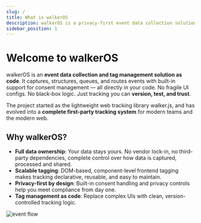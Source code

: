 ```yaml
---
slug: /
title: What is walkerOS
description: walkerOS is a privacy-first event data collection solution
sidebar_position: 1
---
```


# Welcome to walkerOS

walkerOS is an **event data collection and tag management solution as code**. It
captures, structures, queues, and routes events with built-in support for
consent management — all directly in your code. No fragile UI configs. No
black-box logic. Just tracking you can **version, test, and trust**.

The project started as the lightweight web tracking library walker.js, and has
evolved into a **complete first-party tracking system** for modern teams and the
modern web.

## Why walkerOS?

- **Full data ownership**: Your data stays yours. No vendor lock-in, no
  third-party dependencies, complete control over how data is captured,
  processed and shared.
- **Scalable tagging**: DOM-based, component-level frontend tagging makes
  tracking declarative, reusable, and easy to maintain.
- **Privacy-first by design**: Built-in consent handling and privacy controls
  help you meet compliance from day one.
- **Tag management as code**: Replace complex UIs with clean, version-controlled
  tracking logic.

![event flow](/diagrams/event-flow.svg)
